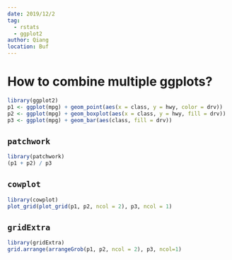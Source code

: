 ```yaml
---
date: 2019/12/2
tag:
  - rstats
  - ggplot2
author: Qiang
location: Buf
---
```


# How to combine multiple ggplots?

```r
library(ggplot2)
p1 <- ggplot(mpg) + geom_point(aes(x = class, y = hwy, color = drv))
p2 <- ggplot(mpg) + geom_boxplot(aes(x = class, y = hwy, fill = drv))
p3 <- ggplot(mpg) + geom_bar(aes(class, fill = drv))
```

## `patchwork`
```r
library(patchwork)
(p1 + p2) / p3
```

## `cowplot`
```r
library(cowplot)
plot_grid(plot_grid(p1, p2, ncol = 2), p3, ncol = 1)
```

## `gridExtra`
```r
library(gridExtra)
grid.arrange(arrangeGrob(p1, p2, ncol = 2), p3, ncol=1)
```
